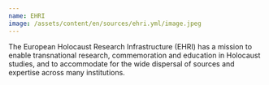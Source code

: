 ```yaml
---
name: EHRI
image: /assets/content/en/sources/ehri.yml/image.jpeg
---
```

The European Holocaust Research Infrastructure (EHRI) has a mission to enable transnational research, commemoration and education in Holocaust studies, and to accommodate for the wide dispersal of sources and expertise across many institutions.
